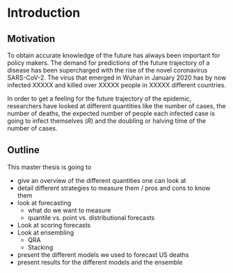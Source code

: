 # Introduction

## Motivation

To obtain accurate knowledge of the future has always been important for policy makers. The demand for predictions of the future trajectory of a disease has been supercharged with the rise of the novel coronavirus SARS-CoV-2. The virus that emerged in Wuhan in January 2020 has by now infected XXXXX and killed over XXXXX people in XXXXX different countries. 

In order to get a feeling for the future trajectory of the epidemic, researchers have looked at different quantities like the number of cases, the number of deaths, the expected number of people each infected case is going to infect themselves ($R$) and the doubling or halving time of the number of cases. 

## Outline

This master thesis is going to 

- give an overview of the different quantities one can look at
- detail different strategies to measure them / pros and cons to know them
- look at forecasting 
    - what do we want to measure
    - quantile vs. point vs. distributional forecasts
- Look at scoring forecasts
- Look at ensembling
    - QRA
    - Stacking
- present the different models we used to forecast US deaths
- present results for the different models and the ensemble
